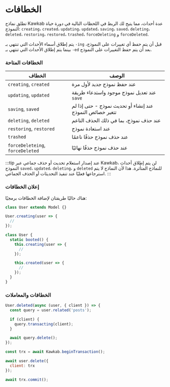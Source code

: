 # الخطافات

تطلق نماذج Kawkab عدة أحداث، مما يتيح لك الربط في اللحظات التالية في دورة حياة النموذج: `creating`، `created`، `updating`، `updated`، `saving`، `saved`، `deleting`، `deleted`، `restoring`، `restored`، `trashed`، `forceDeleting` و `forceDeleted`.

يتم إطلاق أسماء الأحداث التي تنتهي بـ `-ing` قبل أن يتم حفظ أي تغييرات على النموذج، بينما يتم إطلاق الأحداث التي تنتهي بـ `-ed` بعد أن يتم حفظ التغييرات على النموذج.

### الخطافات المتاحة

| الخطاف                             | الوصف                                                                               |
| -------------------------------- | ----------------------------------------------------------------------------------------- |
| `creating`, `created`            | عند حفظ نموذج جديد لأول مرة                                              |
| `updating`, `updated`            | عند تعديل نموذج موجود واستدعاء طريقة `save`                        |
| `saving`, `saved`                | عند إنشاء أو تحديث نموذج - حتى إذا لم تتغير خصائص النموذج |
| `deleting`, `deleted`            | عند حذف نموذج، بما في ذلك الحذف الناعم                                             |
| `restoring`, `restored`          | عند استعادة نموذج                                                                  |
| `trashed`                        | عند حذف نموذج حذفًا ناعمًا                                                              |
| `forceDeleteing`, `forceDeleted` | عند حذف نموذج حذفًا نهائيًا                                                              |

:::tip عند إصدار استعلام تحديث أو حذف جماعي عبر Kawkab، لن يتم إطلاق أحداث النموذج `saved`، `updated`، `deleting`، و `deleted` للنماذج المتأثرة. هذا لأن النماذج لا يتم استرجاعها فعليًا عند تنفيذ التحديثات أو الحذف الجماعي. :::

### إعلان الخطافات

هناك حاليًا طريقتان لإضافة الخطافات برمجيًا:

```js
class User extends Model {}

User.creating(user => {
  //
});
```

```js
class User {
  static booted() {
    this.creating(user => {
      //
    });

    this.created(user => {
      //
    });
  }
}
```

### الخطافات والمعاملات

```js
User.deleted(async (user, { client }) => {
  const query = user.related('posts');

  if (client) {
    query.transacting(client);
  }

  await query.delete();
});

const trx = await Kawkab.beginTransaction();

await user.delete({
  client: trx
});

await trx.commit();
```
